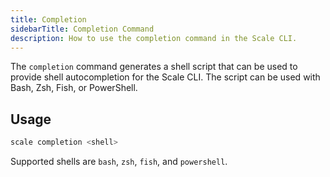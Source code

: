 ```yaml
---
title: Completion
sidebarTitle: Completion Command
description: How to use the completion command in the Scale CLI.
---
```


The `completion` command generates a shell script that can be used to provide shell autocompletion for the Scale CLI.
The script can be used with Bash, Zsh, Fish, or PowerShell.

## Usage

```bash
scale completion <shell>
```

Supported shells are `bash`, `zsh`, `fish`, and `powershell`.